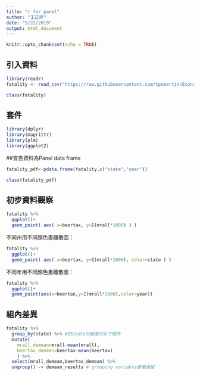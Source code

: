 ```yaml
---
title: "r for panel"
author: "王正評"
date: "5/22/2019"
output: html_document
---
```


```r
knitr::opts_chunk$set(echo = TRUE)
```

## 引入資料

```r

library(readr)
fatality <- read_csv("https://raw.githubusercontent.com/tpemartin/Econometric-Analysis/master/Part%20II/fatality.csv")

```

```r

class(fatality)

```


## 套件

```r

library(dplyr)
library(magrittr)
library(plm)
library(ggplot2)

```


##宣告資料為Panel data frame

```r

fatality_pdf<-pdata.frame(fatality,c("state","year"))

```

```r

class(fatality_pdf)

```


## 初步資料觀察

```r

fatality %>% 
  ggplot()+
  geom_point( aes( x=beertax, y=I(mrall*1000) ) )

```

不同州用不同顏色畫離散圖：

```r

fatality %>% 
  ggplot()+
  geom_point( aes( x=beertax, y=I(mrall*1000), color=state ) )

```

不同年用不同顏色畫離散圖：

```r

fatality %>% 
  ggplot()+
  geom_point(aes(x=beertax,y=I(mrall*1000),color=year))

```


## 組內差異

```r

fatality %>% 
  group_by(state) %>% #依state分組進行以下程序
  mutate(
    mrall_demean=mrall-mean(mrall),
    beertax_demean=beertax-mean(beertax)
    ) %>%
  select(mrall_demean,beertax_demean) %>%
  ungroup() -> demean_results # grouping variable會被保留

```





